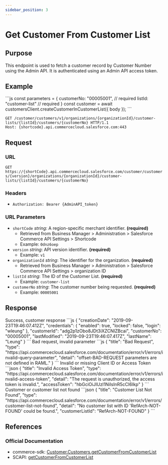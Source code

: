 ```yaml
---
sidebar_position: 3
---
```



# Get Customer From Customer List

## Purpose

This endpoint is used to fetch a customer record by Customer Number using the Admin API. It is authenticated using an Admin API access token.

## Example

<Tabs>
  <TabItem value="commerce-sdk" label="Commerce SDK">
    ```js
    const parameters = {
      customerNo: "00005001", // required
      listId: "customer-list" // required
    }
    const customer = await customersClient.createCustomerInCustomerList({ body });
    ```
  </TabItem>
  <TabItem value="scapi" label="SCAPI">

```http
GET /customer/customers/v1/organizations/{organizationId}/customer-lists/{listId}/customers/{customerNo} HTTP/1.1
Host: {shortcode}.api.commercecloud.salesforce.com:443
```

  </TabItem>
</Tabs>

## Request

### URL

`GET https://{shortCode}.api.commercecloud.salesforce.com/customer/customers/{version}/organizations/{organizationId}/customer-lists/{listId}/customers/{customerNo}`

### Headers

- `Authorization: Bearer {AdminAPI_token}`

### URL Parameters

- `shortCode` _string_: A region-specific merchant identifier. **(required)**
  - Retrieved from Business Manager > Administration > Salesforce Commerce API Settings > Shortcode
  - Example: `0dnz6oep`
- `version` _string_: API version identifier. **(required)**
  - Example: `v1`
- `organizationId` _string_: The identifier for the organization. **(required)**
  - Retrieved from Business Manager > Administration > Salesforce Commerce API Settings > organization ID
- `listId` _string_: The ID of the Customer List. **(required)**
  - Example: `customer-list`
- `customerNo` _string_: The customer number being requested. **(required)**
  - Example: `00005001`

## Response

<Tabs>
  <TabItem value="200" label="200">
  Success, customer response
  ```js
  {
    "creationDate": "2019-09-23T19:46:07.412Z",
    "credentials": {
      "enabled": true,
      "locked": false,
      "login": "wleung"
    },
    "customerId": "adg2p1zObo8JDt3iXZCNIZBcai",
    "customerNo": "00005001",
    "lastModified": "2019-09-23T19:46:07.417Z",
    "lastName": "Leung"
  }
  ```
  </TabItem>
  <TabItem value="400" label="400">
  Bad request, invalid parameter
  ```js
  {
    "title": "Bad Request",
    "type": "https://api.commercecloud.salesforce.com/documentation/error/v1/errors/invalid-query-parameter",
    "detail": "offset-BAD-REQUEST parameters are not defined in RAML."
  }
  ```
  </TabItem>
  <TabItem value="401" label="401">
  Invalid or missing Client ID or Access Token
  ```json
  {
    "title": "Invalid Access Token",
    "type": "https://api.commercecloud.salesforce.com/documentation/error/v1/errors/invalid-access-token",
    "detail": "The request is unauthorized, the access token is invalid.",
    "accessToken": "hbGciOiJIUzI1NiIsInR5cCI6Ikp"
  }
  ```
  </TabItem>
  <TabItem value="404" label="404">
  Customer or customer list not found
  ```json
  {
    "title": "Customer List Not Found",
    "type": "https://api.commercecloud.salesforce.com/documentation/error/v1/errors/customer-list-not-found",
    "detail": "No customer list with ID 'RefArch-NOT-FOUND' could be found.",
    "customerListId": "RefArch-NOT-FOUND"
  }
  ```
  </TabItem>
</Tabs>

## References

### Official Documentation

- commerce-sdk: [Customer.Customers.getCustomerFromCustomerList](https://salesforcecommercecloud.github.io/commerce-sdk/classes/customer.customers.html#getcustomerfromcustomerlist)
- SCAPI: [getCustomerFromCustomerList](https://developer.salesforce.com/docs/commerce/commerce-api/references/customers?meta=getCustomerFromCustomerList)
